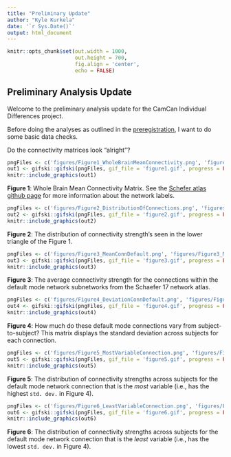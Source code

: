 ```yaml
---
title: "Preliminary Update"
author: "Kyle Kurkela"
date: '`r Sys.Date()`'
output: html_document
---
```


```r
knitr::opts_chunk$set(out.width = 1000,
                      out.height = 700,
                      fig.align = 'center',
                      echo = FALSE)
```

## Preliminary Analysis Update

Welcome to the preliminary analysis update for the CamCan Individual Differences project.

Before doing the analyses as outlined in the [preregistration](https://osf.io/awk5b), I want to do some basic data checks.

Do the connectivity matrices look "alright"?

```r
pngFiles <- c('figures/Figure1_WholeBrainMeanConnectivity.png', 'figures/Figure1_WholeBrainMeanConnectivity_fixed.png')
out1 <- gifski::gifski(pngFiles, gif_file = 'figure1.gif', progress = FALSE, delay = 2)
knitr::include_graphics(out1)
```

**Figure 1**: Whole Brain Mean Connectivity Matrix. See the [Schefer atlas github page](https://github.com/ThomasYeoLab/CBIG/tree/master/stable_projects/brain_parcellation/Schaefer2018_LocalGlobal) for more information about the network labels.

```r
pngFiles <- c('figures/Figure2_DistributionOfConnections.png', 'figures/Figure2_DistributionOfConnections_fixed.png')
out2 <- gifski::gifski(pngFiles, gif_file = 'figure2.gif', progress = FALSE, delay = 2)
knitr::include_graphics(out2)
```

**Figure 2**: The distribution of connectivity strength's seen in the lower triangle of the Figure 1.

```r
pngFiles <- c('figures/Figure3_MeanConnDefault.png', 'figures/Figure3_MeanConnDefault_fixed.png')
out3 <- gifski::gifski(pngFiles, gif_file = 'figure3.gif', progress = FALSE, delay = 2)
knitr::include_graphics(out3)
```

**Figure 3**: The average connectivity strength for the connections within the default mode network subnetworks from the Schaefer 17 network atlas.  


```r
pngFiles <- c('figures/Figure4_DeviationConnDefault.png', 'figures/Figure4_DeviationConnDefault_fixed.png')
out4 <- gifski::gifski(pngFiles, gif_file = 'figure4.gif', progress = FALSE, delay = 2)
knitr::include_graphics(out4)
```

**Figure 4**: How much do these default mode connections vary from subject-to-subject? This matrix displays the standard deviation across subjects for each connection.    

```r
pngFiles <- c('figures/Figure5_MostVariableConnection.png', 'figures/Figure5_MostVariableConnection_fixed.png')
out5 <- gifski::gifski(pngFiles, gif_file = 'figure5.gif', progress = FALSE, delay = 2)
knitr::include_graphics(out5)
```

**Figure 5**: The distribution of connectivity strengths across subjects for the default mode network connection that is the _most_ variable (i.e., has the highest `std. dev.` in Figure 4).     

```r
pngFiles <- c('figures/Figure6_LeastVariableConnection.png', 'figures/Figure6_LeastVariableConnection_fixed.png')
out6 <- gifski::gifski(pngFiles, gif_file = 'figure6.gif', progress = FALSE, delay = 2)
knitr::include_graphics(out6)
```

**Figure 6**: The distribution of connectivity strengths across subjects for the default mode network connection that is the _least_ variable (i.e., has the lowest `std. dev.` in Figure 4).  